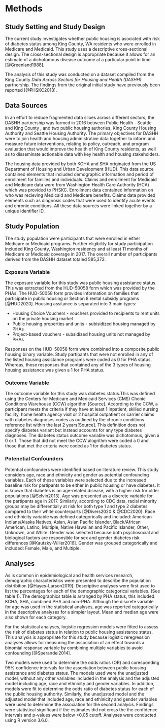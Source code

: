# Methods {}
## Study Setting and Study Design
The current study investigates whether public housing is asociated with risk of diabetes status among King County, WA residents who were enrolled in Medicare and Medicaid. This study uses a descriptive cross-sectional design. The cross-sectional design is appropriate because it allows for an estimate of a dichotomous disease outcome at a particular point in time [@Greenland1988].

The analysis of this study was conducted on a dataset compiled from the King County _Data Across Sectors for Housing and Health (DASHH)_ partnership. The findings from the original initial study have previously been reported [@PHSKC2018].

## Data Sources
In an effort to reduce fragmented data siloes across different sectors, the DASHH partnership was formed in 2016 between Public Health - Seattle and King County , and two public housing authories, King County Housing Authority and Seattle Housing Authority. The primary objectives for DASHH were to join health and housing administrative data together to inform and measure future interventions, relating to policy, outreach, and program evaluation that would improve the health of King County residents, as well as to disseminate actionable data with key health and housing stakeholders.

The housing data provided by both KCHA and SHA originated from the US Department of Housing and Urban Development (HUD). This data source contained elements that included demographic information and period of enrollment for families and individuals. Claims and enrollment for Medicaid and Medicare data were from Washington Health Care Authority (HCA) which was provided to PHSKC. Enrollment data contained information on who was recieving Medicaid and Medicare benefits. Claims data provided elements such as diagnosis codes that were used to identify acute events and chronic conditions. All these data sources were linked together by a unique identifier ID.

## Study Population
The study population were participants that were enrolled in either Medicare or Medicaid programs. Further eligibility for study participation included King County, Washington residency and at least 11 months of Medicare or Medicaid coverage in 2017. The overall number of participants derived from the DASHH dataset totaled 585,372.

### Exposure Variable
The exposure variable for this study was public housing assistance status. This was extracted from the HUD-50058 form which was provided by the PHAs. The HUD-50058 form provides information on families that participate in public housing or Section 8 rental subsidy programs [@HUD2020]. Housing assitance is separated into 3 main types:

* Housing Choice Vouchers - vouchers provided to recipients to rent units on the private housing market
* Public housing properties and units - subisidized housing managed by PHAs
* Project-based vouchers - subsidized housing units not managed by PHAs

Responses on the HUD-50058 form were combined into a composite public housing binary variable. Study partipants that were not enrolled in any of the listed housing assistance programs were coded as 0 for PHA status. Whereas, those responses that contained any of the 3 types of housing housing assistance was given a 1 for PHA status.

### Outcome Variable
The outcome variable for this study was diabetes status.This was defined using the Centers for Medicare and Medicaid Services (CMS) Chonic Conditions Warehouse (CCW) algorithm [Source]. According to the CCW, a participant meets the criteria if they have at least 1 inpatient, skilled nursing facility, home health agency visit or 2 hospital outpatient or carrier claims with diabetes diagnoses codes as outlined by the chronic conditions reference list within the last 2 years[Source]. This definition does not specify diabetes variant but instead accounts for any type diabetes diagnoses. The diabetes status outcome variable was dichotomous, given a 0 or 1. Those that did not meet the CCW alogrithm were coded a 0 and those that met the criteria were coded as 1 for diabetes status.

### Potenetial Confounders
Potential confounders were identified based on literature review. This study considers age, race and ethnicity and gender as potential confounding variables. Each of these variables were selected due to the increased baseline risk for partipants to be either in public housing or have diabetes. It is known that diabetes is an age-related disease, with a higher risk for older populations [@Selvin2013]. Age was presented as a discrete variable for the partipants age in 2017. Similarly, according to CDC data, racial minority groups may be differentially at risk for both type 1 and type 2 diabetes compared to their white counterparts [@Divers2020 & @CDC2020]. Race and ethnicity variable was defined categorically and included: American Indians/Alaska Natives, Asian, Asian Pacific Islander, Black/African American, Latino, Multiple, Native Hawaiian and Pacific Islander, Other, Unknown, and White. Gender was selected because both psychosocial and biological factors are responsible for sex and gender diabetes risk differences [@Kautzky-Willer2016]. Gender was grouped categorically and included: Female, Male, and Multiple.

## Analyses
As is common in epidemiological and health services research, demographic characteristics were presented to describe the population distribition [@Hayes-Larson2019]. Descriptive analyses were first used to list the  percentages for each of the demographic categorical variables. (See table 1). The demographics table is arranged by PHA status, this included: KCHA, SHA, combined PHA and non-PHA. Although the discrete variable for age was used in the statistical analyses, age was reported categorically in the descriptive analyses for a simpler layout. Mean and median age were also shown for each category.

For the statistical analyses, logistic regression models were fitted to assess the risk of diabetes status in relation to public housing assistance status. This analysis is appropriate for this study because logistic reregression analyses allows for measuring the association of an effect towards a binomial response variable by combining multiple variables to avoid confounding [@Sperandei2014].

Two models were used to determine the odds ratios (OR) and coresponding 95% confidence intervals for the association between public housing assistance and diabetes status. The models used were the unadjusted model, without any other variables included in the analysis and the adjusted model including age, race and ethnicity and gender variables. In addition, models were fit to determine the odds ratio of diabetes status for each of the public housing authority. Similarly, the unadjusted model and the adjusted model that included age, race and ethinicity and gender variables were used to determine the association for the second analysis. Findings were statistical significant if the estimates did not cross the the confidence intervals and p-values were below <0.05 cutoff. Analyses were conducted using R version 3.6.0.
